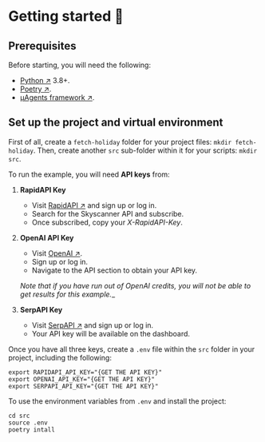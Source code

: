 # Getting started 🎯
## Prerequisites

Before starting, you will need the following:

- [Python ↗️](https://www.python.org/downloads/) 3.8+.
- [Poetry ↗️](https://python-poetry.org/).
- [μAgents framework ↗️](https://pypi.org/project/uagents/).

## Set up the project and virtual environment

First of all, create a `fetch-holiday` folder for your project files: `mkdir fetch-holiday`. Then, create another `src` sub-folder within it for your scripts: `mkdir src`.

To run the example, you will need **API keys** from:

1. **RapidAPI Key**
    - Visit [RapidAPI ↗](https://rapidapi.com/hub) and sign up or log in.
    - Search for the Skyscanner API and subscribe.
    - Once subscribed, copy your _X-RapidAPI-Key_.

2. **OpenAI API Key**
    - Visit [OpenAI ↗](https://openai.com/).
    - Sign up or log in.
    - Navigate to the API section to obtain your API key.

    _Note that if you have run out of OpenAI credits, you will not be able to get results for this example.__

3. **SerpAPI Key**
    - Visit [SerpAPI ↗](https://serpapi.com/) and sign up or log in.
    - Your API key will be available on the dashboard.

Once you have all three keys, create a `.env` file within the `src` folder in your project, including the following:

```
export RAPIDAPI_API_KEY="{GET THE API KEY}"
export OPENAI_API_KEY="{GET THE API KEY}"
export SERPAPI_API_KEY="{GET THE API KEY}"
```

To use the environment variables from `.env` and install the project:

```
cd src
source .env
poetry intall
```
